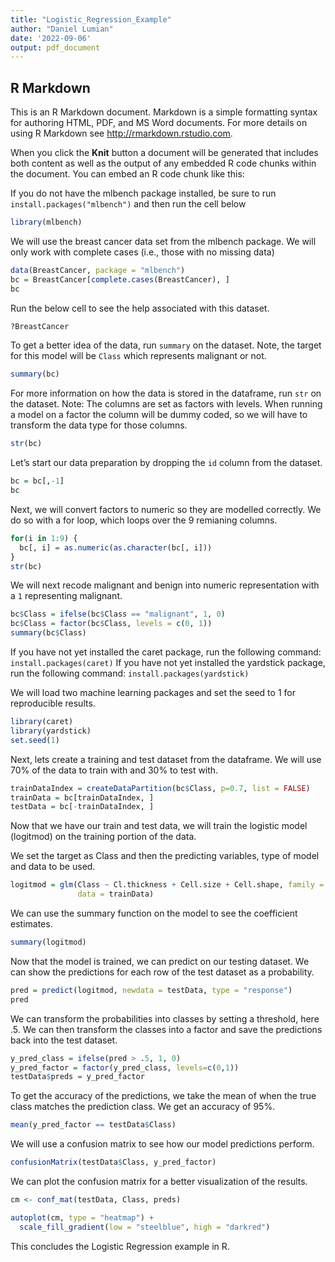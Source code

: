 ```yaml
---
title: "Logistic_Regression_Example"
author: "Daniel Lumian"
date: '2022-09-06'
output: pdf_document
---
```


## R Markdown

This is an R Markdown document. Markdown is a simple formatting syntax for authoring HTML, PDF, and MS Word documents. For more details on using R Markdown see <http://rmarkdown.rstudio.com>.

When you click the **Knit** button a document will be generated that includes both content as well as the output of any embedded R code chunks within the document. You can embed an R code chunk like this:

If you do not have the mlbench package installed, be sure to run `install.packages("mlbench")` and
then run the cell below
```r
library(mlbench)
```

We will use the breast cancer data set from the mlbench package.
We will only work with complete cases (i.e., those with no missing data)
```r
data(BreastCancer, package = "mlbench")
bc = BreastCancer[complete.cases(BreastCancer), ] 
bc
```

Run the below cell to see the help associated with this dataset.
```r
?BreastCancer
```

To get a better idea of the data, run `summary` on the dataset.
Note, the target for this model will be `Class` which represents malignant or not.
```r
summary(bc)
```

For more information on how the data is stored in the dataframe, run `str` on the dataset.
Note: The columns are set as factors with levels. When running a model on a factor
the column will be dummy coded, so we will have to transform the data type for those columns.
```r
str(bc)
```

Let's start our data preparation by dropping the `id` column from the dataset.
```r
bc = bc[,-1]
bc
```

Next, we will convert factors to numeric so they are modelled correctly.
We do so with a for loop, which loops over the 9 remianing columns.
```r
for(i in 1:9) {
  bc[, i] = as.numeric(as.character(bc[, i]))
}
str(bc)
```

We will next recode malignant and benign into numeric representation with a `1`
representing malignant.
```r
bc$Class = ifelse(bc$Class == "malignant", 1, 0)
bc$Class = factor(bc$Class, levels = c(0, 1))
summary(bc$Class)
```

If you have not yet installed the caret package, run the following command:
`install.packages(caret)`
If you have not yet installed the yardstick package, run the following command:
`install.packages(yardstick)`

We will load two machine learning packages and set the seed to 1 for reproducible results.
```r
library(caret)
library(yardstick)
set.seed(1)
```

Next, lets create a training and test dataset from the dataframe. We will use 
70% of the data to train with and 30% to test with.
```r
trainDataIndex = createDataPartition(bc$Class, p=0.7, list = FALSE)
trainData = bc[trainDataIndex, ]
testData = bc[-trainDataIndex, ]
```

Now that we have our train and test data, we will train the logistic model (logitmod)
on the training portion of the data.

We set the target as Class and then the predicting variables, type of model and
data to be used.
```r
logitmod = glm(Class ~ Cl.thickness + Cell.size + Cell.shape, family = "binomial",
               data = trainData)
```

We can use the summary function on the model to see the coefficient estimates.
```r
summary(logitmod)
```

Now that the model is trained, we can predict on our testing dataset.
We can show the predictions for each row of the test dataset as a probability.
```r
pred = predict(logitmod, newdata = testData, type = "response")
pred
```
We can transform the probabilities into classes by setting a threshold, here .5.
We can then transform the classes into a factor and save the predictions back into
the test dataset.
```r
y_pred_class = ifelse(pred > .5, 1, 0)
y_pred_factor = factor(y_pred_class, levels=c(0,1))
testData$preds = y_pred_factor
```

To get the accuracy of the predictions, we take the mean of when the true class
matches the prediction class. We get an accuracy of 95%.
```r
mean(y_pred_factor == testData$Class)
```

We will use a confusion matrix to see how our model predictions perform.
```r
confusionMatrix(testData$Class, y_pred_factor)
```

We can plot the confusion matrix for a better visualization of the results. 
```r
cm <- conf_mat(testData, Class, preds)

autoplot(cm, type = "heatmap") +
  scale_fill_gradient(low = "steelblue", high = "darkred")
```

This concludes the Logistic Regression example in R.